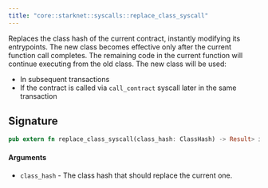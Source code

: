```yaml
---
title: "core::starknet::syscalls::replace_class_syscall"
---
```


Replaces the class hash of the current contract, instantly modifying its entrypoints.
The new class becomes effective only after the current function call completes.
The remaining code in the current function will continue executing from the old class.
The new class will be used:
- In subsequent transactions
- If the contract is called via `call_contract` syscall later in the same transaction

## Signature

```rust
pub extern fn replace_class_syscall(class_hash: ClassHash) -> Result> implicits(GasBuiltin, System) nopanic;
```




#### Arguments

- `class_hash` - The class hash that should replace the current one.

